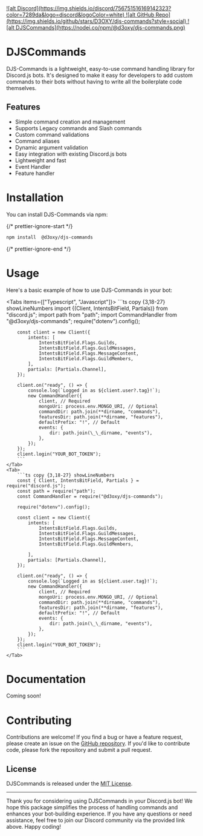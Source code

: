 
<a href="https://discord.com/invite/Stc5W333bq" target="_blank">
    ![alt
    Discord](https://img.shields.io/discord/756751516169142323?color=7289da&logo=discord&logoColor=white)
</a>

<a href="https://github.com/D3OXY/" target="_blank">
    ![alt GitHub
    Repo](https://img.shields.io/github/stars/D3OXY/djs-commands?style=social)
</a>

<a href="https://nodei.co/npm/@d3oxy/djs-commands/" target="_blank">
    ![alt DJSCommands](https://nodei.co/npm/@d3oxy/djs-commands.png)
</a>

# DJSCommands

DJS-Commands is a lightweight, easy-to-use command handling library for Discord.js bots. It's designed to make it easy for developers to add custom commands to their bots without having to write all the boilerplate code themselves.

## Features

-   Simple command creation and management
-   Supports Legacy commands and Slash commands
-   Custom command validations
-   Command aliases
-   Dynamic argument validation
-   Easy integration with existing Discord.js bots
-   Lightweight and fast
-   Event Handler
-   Feature handler

# Installation

You can install DJS-Commands via npm:

{/* prettier-ignore-start */}

```bash copy
npm install  @d3oxy/djs-commands
```

{/* prettier-ignore-end */}

# Usage

Here's a basic example of how to use DJS-Commands in your bot:

<Tabs items={["Typescript", "Javascript"]}>
    <Tab>
        ```ts copy {3,18-27} showLineNumbers
        import {(Client, IntentsBitField, Partials)} from "discord.js";
        import path from "path";
        import CommandHandler from "@d3oxy/djs-commands";
        require("dotenv").config();

        const client = new Client({
            intents: [
                IntentsBitField.Flags.Guilds,
                IntentsBitField.Flags.GuildMessages,
                IntentsBitField.Flags.MessageContent,
                IntentsBitField.Flags.GuildMembers,
            ],
            partials: [Partials.Channel],
        });

        client.on("ready", () => {
            console.log(`Logged in as ${client.user?.tag}!`);
            new CommandHandler({
                client, // Required
                mongoUri: process.env.MONGO_URI, // Optional
                commandDir: path.join(**dirname, "commands"),
                featuresDir: path.join(**dirname, "features"),
                defaultPrefix: "!", // Default
                events: {
                    dir: path.join(\_\_dirname, "events"),
                },
            });
        });
        client.login("YOUR_BOT_TOKEN");
        ```
    </Tab>
    <Tab>
        ```ts copy {3,18-27} showLineNumbers
        const { Client, IntentsBitField, Partials } = require("discord.js");
        const path = require("path");
        const CommandHandler = require("@d3oxy/djs-commands");

        require("dotenv").config();

        const client = new Client({
            intents: [
                IntentsBitField.Flags.Guilds,
                IntentsBitField.Flags.GuildMessages,
                IntentsBitField.Flags.MessageContent,
                IntentsBitField.Flags.GuildMembers,

            ],
            partials: [Partials.Channel],
        });

        client.on("ready", () => {
            console.log(`Logged in as ${client.user.tag}!`);
            new CommandHandler({
                client, // Required
                mongoUri: process.env.MONGO_URI, // Optional
                commandDir: path.join(**dirname, "commands"),
                featuresDir: path.join(**dirname, "features"),
                defaultPrefix: "!", // Default
                events: {
                    dir: path.join(\_\_dirname, "events"),
                },
            });
        });
        client.login("YOUR_BOT_TOKEN");
        ```
    </Tab>

</Tabs>

# Documentation

Coming soon!

# Contributing

Contributions are welcome! If you find a bug or have a feature request, please create an issue on the [GitHub repository](https://github.com/D3oxy/djs-commands/issues). If you'd like to contribute code, please fork the repository and submit a pull request.

## License

DJSCommands is released under the [MIT License](https://github.com/D3oxy/djs-commands/blob/main/LICENSE).

---

Thank you for considering using DJSCommands in your Discord.js bot! We hope this package simplifies the process of handling commands and enhances your bot-building experience. If you have any questions or need assistance, feel free to join our Discord community via the provided link above. Happy coding!
